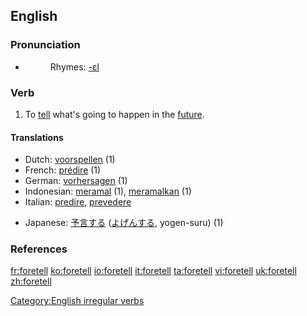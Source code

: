 ==English==

===Pronunciation===
*{{IPA|/'foɻtεl/}}
*:Rhymes: [[Rhymes:English:-ɛl|-ɛl]]

===Verb===
{{en-verb|foretells|foretelling|foretold}}

# To [[tell]] what's going to happen in the [[future]].

====Translations====
{{top}}
*Dutch: [[voorspellen]] (1)
*French: [[prédire]] (1)
*German: [[vorhersagen]] (1)
*Indonesian: [[ramal|meramal]] (1), [[ramal|meramalkan]] (1)
*Italian: [[predire]], [[prevedere]]
{{mid}}
*Japanese: [[予言]]する ([[よげん]]する, yogen-suru) (1)
{{bottom}}

===References===
{{R:Century 1911}}
{{R:Webster 1913}}

[[Category:English irregular verbs]]

[[fr:foretell]]
[[ko:foretell]]
[[io:foretell]]
[[it:foretell]]
[[ta:foretell]]
[[vi:foretell]]
[[uk:foretell]]
[[zh:foretell]]